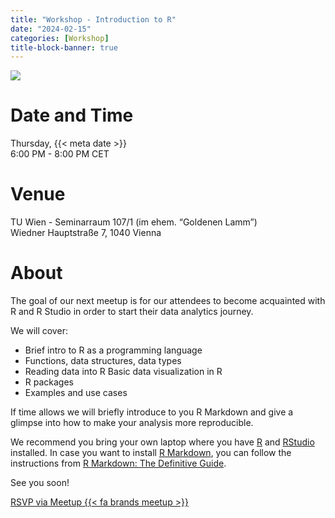```yaml
---
title: "Workshop - Introduction to R"
date: "2024-02-15"
categories: [Workshop]
title-block-banner: true
---
```


![](202402.png){fig-alt="Flyer for the R-Ladies Vienna February 2024 event. All information described is available in the main text below."}

# Date and Time

Thursday, {{< meta date >}}  
6:00 PM - 8:00 PM CET

# Venue

TU Wien - Seminarraum 107/1 (im ehem. "Goldenen Lamm")  
Wiedner Hauptstraße 7, 1040 Vienna

# About

The goal of our next meetup is for our attendees to become acquainted with R and R Studio in order to start their data analytics journey.

We will cover:

-   Brief intro to R as a programming language
-   Functions, data structures, data types
-   Reading data into R Basic data visualization in R
-   R packages
-   Examples and use cases

If time allows we will briefly introduce to you R Markdown and give a glimpse into how to make your analysis more reproducible.

We recommend you bring your own laptop where you have [R](https://cran.r-project.org/) and [RStudio](https://www.rstudio.com/products/rstudio/download/) installed. In case you want to install [R Markdown](https://rmarkdown.rstudio.com), you can follow the instructions from [R Markdown: The Definitive Guide](https://bookdown.org/yihui/rmarkdown/installation.html).

See you soon!

[RSVP via Meetup {{< fa brands meetup >}}](https://www.meetup.com/rladies-vienna/events/298773410){.btn .btn-outline-primary .rsvp}
